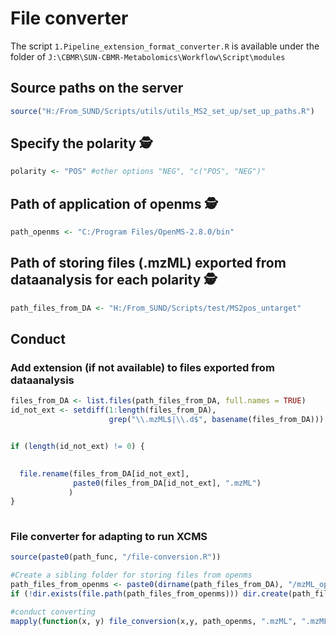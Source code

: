 # File converter

The script `1.Pipeline_extension_format_converter.R` is available under the folder of `J:\CBMR\SUN-CBMR-Metabolomics\Workflow\Script\modules` 



## Source paths on the server
```r
source("H:/From_SUND/Scripts/utils/utils_MS2_set_up/set_up_paths.R")
```



## Specify the polarity 🕵
```r
polarity <- "POS" #other options "NEG", "c("POS", "NEG")"
```

  

## Path of application of openms 🕵
```r
path_openms <- "C:/Program Files/OpenMS-2.8.0/bin"
```

  
    
    
## Path of storing files (.mzML) exported from dataanalysis for each polarity 🕵
```r
path_files_from_DA <- "H:/From_SUND/Scripts/test/MS2pos_untarget"
```

    
    




## Conduct
### Add extension (**if not available**) to files exported from dataanalysis
```r
files_from_DA <- list.files(path_files_from_DA, full.names = TRUE)
id_not_ext <- setdiff(1:length(files_from_DA), 
                      grep("\\.mzML$|\\.d$", basename(files_from_DA)))


if (length(id_not_ext) != 0) {
  

  file.rename(files_from_DA[id_not_ext],
              paste0(files_from_DA[id_not_ext], ".mzML")
             )
}
    
```

    
    
    
### File converter for adapting to run XCMS
```r
source(paste0(path_func, "/file-conversion.R"))

#Create a sibling folder for storing files from openms
path_files_from_openms <- paste0(dirname(path_files_from_DA), "/mzML_openms_MS2_", polarity)
if (!dir.exists(file.path(path_files_from_openms))) dir.create(path_files_from_openms, showWarnings = FALSE, recursive = TRUE)

#conduct converting  
mapply(function(x, y) file_conversion(x,y, path_openms, ".mzML", ".mzML"), path_files_from_openms, path_files_from_DA)
```

    
    

